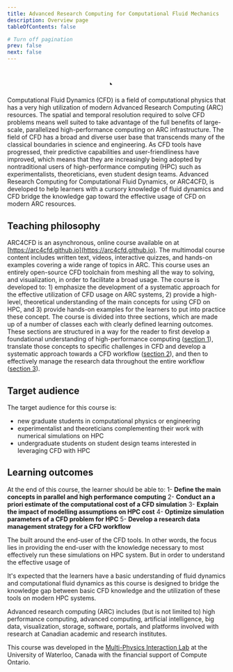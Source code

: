 ```yaml
---
title: Advanced Research Computing for Computational Fluid Mechanics
description: Overview page
tableOfContents: false

# Turn off pagination
prev: false
next: false
---
```


<p align="center">
<svg color='var(--sl-color-text-accent)' overflow='visible' viewbox='30 30 1024 1024' width='10%' height='auto' fill='none' stroke='var(--sl-color-text-accent)' stroke-width='52' opacity='1' stroke-linecap='round' stroke-linejoin='round' font-size='1em'><g><path d="M139.142 283.654C139.142 202.604 204.846 136.9 285.896 136.9L742.14 136.9C823.19 136.9 888.894 202.604 888.894 283.654L888.894 739.898C888.894 820.947 823.19 886.651 742.14 886.651L285.896 886.651C204.846 886.651 139.142 820.947 139.142 739.898L139.142 283.654Z"/><path d="M237.271 700.043C229.787 692.637 217.09 698.069 217.278 708.596L218.64 784.843C218.755 791.292 224.052 796.44 230.502 796.371L305.387 795.569C315.814 795.457 320.93 782.821 313.518 775.487L237.271 700.043Z" fill="currentColor" stroke="none"/><path d="M115.178 382.082L30.7625 382.103"/><path d="M994.98 379.767L910.565 379.788"/><path d="M648.316 113.056L648.541 28.641"/><path d="M646.106 996.981L645.925 912.566"/><path d="M113.435 511.754L29.0199 511.776"/><path d="M993.238 509.439L908.822 509.461"/><path d="M518.649 110.934L518.874 26.5193"/><path d="M516.431 995.484L516.25 911.069"/><path d="M115.178 646.078L30.7625 646.099"/><path d="M994.98 643.763L910.565 643.784"/><path d="M384.321 112.284L384.546 27.8692"/><path d="M382.111 997.481L381.93 913.066"/><path d="M227.041 294.661C227.041 294.661 329.102 298.693 429.094 345.016C529.086 391.338 545.237 440.185 627.009 479.951C708.78 519.717 800.995 510.956 800.995 510.956"/><path d="M227.041 509.439C227.041 509.439 333.509 509.439 412.85 537.621C505.166 570.411 548.113 593.164 645.925 607.993C727.659 620.385 800.995 619.42 800.995 619.42"/></g></svg></p>


Computational Fluid Dynamics (CFD) is a field of computational physics that has a very high utilization of modern Advanced Research Computing (ARC) resources.  The spatial and temporal resolution required to solve CFD problems means well suited to take advantage of the full benefits of large-scale, parallelized high-performance computing on ARC infrastructure.    The field of CFD has a broad and diverse user base that transcends many of the classical boundaries in science and engineering. As CFD tools have progressed, their predictive capabilities and user-friendliness have improved, which means that they are increasingly being adopted by nontraditional users of high-performance computing (HPC) such as experimentalists, theoreticians, even student design teams. Advanced Research Computing for Computational Fluid Dynamics, or ARC4CFD, is developed to help learners with a cursory knowledge of fluid dynamics and CFD bridge the knowledge gap toward the effective usage of CFD on modern ARC resources. 


## Teaching philosophy
ARC4CFD is an asynchronous, online course available on at [https://arc4cfd.github.io](https://arc4cfd.github.io). The multimodal course content includes written text, videos, interactive quizzes, and hands-on examples covering a wide range of topics in ARC.   This course uses  an entirely open-source CFD toolchain from meshing all the way to solving, and visualization, in order to facilitate a broad usage.  The course is developed to:  1) emphasize the development of a systematic approach for the effective utilization of CFD usage on ARC systems,  2)  provide a high-level, theoretical understanding of the main concepts for using CFD on HPC, and 3)  provide hands-on examples for the learners to put into practice these concept.  The course is divided into three sections, which are made up of a number of classes each with clearly defined learning outcomes. These sections are structured in a way for the reader to first develop a foundational understanding of high-performance computing ([section 1](https://arc4cfd.github.io/section1)), translate those concepts to specific challenges in CFD and develop a systematic approach towards a CFD workflow ([section 2](https://arc4cfd.github.io/section2)), and then to effectively manage the research data throughout the entire workflow ([section 3](https://arc4cfd.github.io/section3)). 

## Target audience
The target audience for this course is:
- new graduate students in computational physics or engineering
- experimentalist and theoreticians complementing their work with numerical simulations on HPC
- undergraduate students on student design teams interested in leveraging CFD with HPC

## Learning outcomes
At the end of this course, the learner should be able to:
1- **Define the main concepts in parallel and high performance computing** 
2- **Conduct an a priori estimate of the computational cost of a CFD simulation**
3- **Explain the impact of modelling assumptions on HPC cost**
4- **Optimize simulation parameters of a CFD problem for HPC**
5- **Develop a research data management strategy for a CFD workflow**




The built around the end-user of the CFD tools. In other words, the focus lies in providing the end-user with the knowledge necessary to most effectively run these simulations on HPC system.  But in order to understand the effective usage of 



It's expected that the learners have a basic understanding of fluid dynamics and computational fluid dynamics as this course is designed to bridge the knowledge gap between basic CFD knowledge and the utilization of these tools on modern HPC systems. 


Advanced research computing (ARC) includes (but is not limited to) high performance computing, advanced computing, artificial intelligence, big data, visualization, storage, software, portals, and platforms involved with research at Canadian academic and research institutes.



This course was developed in the [Multi-Physics Interaction Lab](https://www.mpilab.ca) at the University of Waterloo, Canada with the financial support of Compute Ontario.
